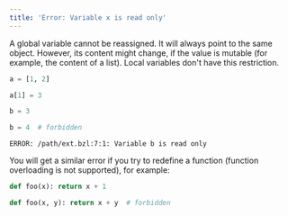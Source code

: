 ```yaml
---
title: 'Error: Variable x is read only'
---
```



A global variable cannot be reassigned. It will always point to the same object.
However, its content might change, if the value is mutable (for example, the
content of a list). Local variables don't have this restriction.

```python
a = [1, 2]

a[1] = 3

b = 3

b = 4  # forbidden
```

`ERROR: /path/ext.bzl:7:1: Variable b is read only`

You will get a similar error if you try to redefine a function (function
overloading is not supported), for example:

```python
def foo(x): return x + 1

def foo(x, y): return x + y  # forbidden
```
